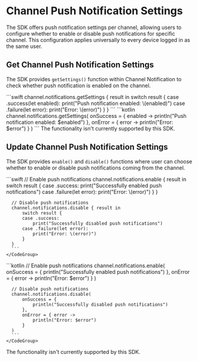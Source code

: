 # Channel Push Notification Settings

The SDK offers push notification settings per channel, allowing users to configure whether to enable or disable push notifications for specific channel. This configuration applies universally to every device logged in as the same user.

## Get Channel Push Notification Settings

The SDK provides `getSettings()` function within Channel Notification to check whether push notification is enabled on the channel.

<Tabs>
  <Tab title="iOS">
    <CodeGroup>
      ```swift
      channel.notifications.getSettings { result in
          switch result {
          case .success(let enabled):
              print("Push notification enabled: \(enabled)")
          case .failure(let error):
              print("Error: \(error)")
          }
      }
      ```
    </CodeGroup>
  </Tab>
  <Tab title="Android">
    <CodeGroup>
      ```kotlin
      channel.notifications.getSettings(
          onSuccess = { enabled ->
              println("Push notification enabled: $enabled")
          },
          onError = { error ->
              println("Error: $error")
          }
      )
      ```
    </CodeGroup>
  </Tab>
  <Tab title="Flutter">
    The functionality isn't currently supported by this SDK.
  </Tab>
</Tabs>

## Update Channel Push Notification Settings

The SDK provides `enable()` and `disable()` functions where user can choose whether to enable or disable push notifications coming from the channel.

<Tabs>
  <Tab title="iOS">
    <CodeGroup>
      ```swift
      // Enable push notifications
      channel.notifications.enable { result in
          switch result {
          case .success:
              print("Successfully enabled push notifications")
          case .failure(let error):
              print("Error: \(error)")
          }
      }

      // Disable push notifications
      channel.notifications.disable { result in
          switch result {
          case .success:
              print("Successfully disabled push notifications")
          case .failure(let error):
              print("Error: \(error)")
          }
      }
      ```
    </CodeGroup>
  </Tab>
  <Tab title="Android">
    <CodeGroup>
      ```kotlin
      // Enable push notifications
      channel.notifications.enable(
          onSuccess = {
              println("Successfully enabled push notifications")
          },
          onError = { error ->
              println("Error: $error")
          }
      )

      // Disable push notifications
      channel.notifications.disable(
          onSuccess = {
              println("Successfully disabled push notifications")
          },
          onError = { error ->
              println("Error: $error")
          }
      )
      ```
    </CodeGroup>
  </Tab>
  <Tab title="Flutter">
    The functionality isn't currently supported by this SDK.
  </Tab>
</Tabs>